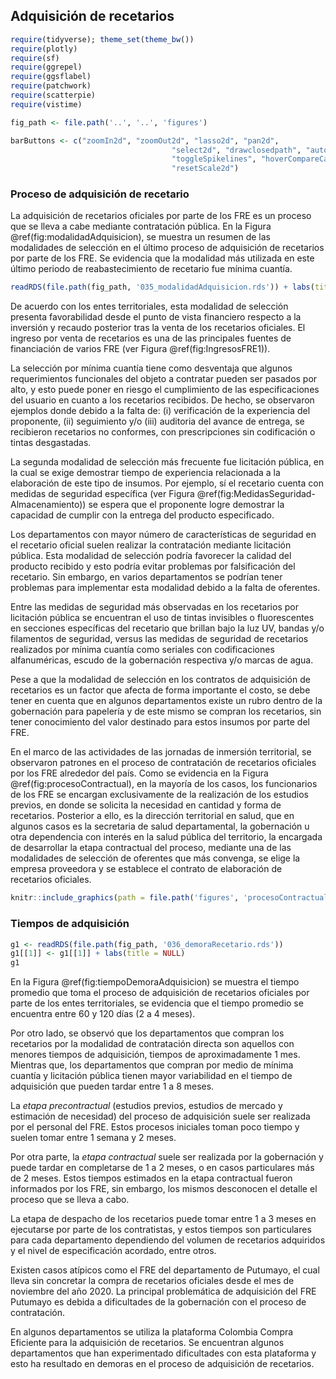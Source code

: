 ## Adquisición de recetarios

```r
require(tidyverse); theme_set(theme_bw())
require(plotly)
require(sf)
require(ggrepel)
require(ggsflabel)
require(patchwork)
require(scatterpie)
require(vistime)

fig_path <- file.path('..', '..', 'figures')

barButtons <- c("zoomIn2d", "zoomOut2d", "lasso2d", "pan2d", 
                                    "select2d", "drawclosedpath", "autoScale2d", "zoom2", 
                                    "toggleSpikelines", "hoverCompareCartesian", "hoverClosestCartesian", 
                                    "resetScale2d")
```

\maxdeadcycles=1000

### Proceso de adquisición de recetario

La adquisición de recetarios oficiales por parte de los FRE es un proceso que se lleva a cabe mediante contratación pública. En la Figura \@ref(fig:modalidadAdquisicion), se muestra un resumen de las modalidades de selección en el último proceso de adquisición de recetarios por parte de los FRE. Se evidencia que la modalidad más utilizada en este último periodo de reabastecimiento de recetario fue mínima cuantía.

```r
readRDS(file.path(fig_path, '035_modalidadAdquisicion.rds')) + labs(title = NULL)
```

De acuerdo con los entes territoriales, esta modalidad de selección presenta favorabilidad desde el punto de vista financiero respecto a la inversión y recaudo posterior tras la venta de los recetarios oficiales. El ingreso por venta de recetarios es una de las principales fuentes de financiación de varios FRE (ver Figura \@ref(fig:IngresosFRE1)).

La selección por mínima cuantía tiene como desventaja que algunos requerimientos funcionales del objeto a contratar pueden ser pasados por alto, y esto puede poner en riesgo el cumplimiento de las especificaciones del usuario en cuanto a los recetarios recibidos. De hecho, se observaron ejemplos donde debido a la falta de: (i) verificación de la experiencia del proponente, (ii) seguimiento y/o (iii) auditoria del avance de entrega, se recibieron recetarios no conformes, con prescripciones sin codificación o tintas desgastadas. 

La segunda modalidad de selección más frecuente fue licitación pública, en la cual se exige demostrar tiempo de experiencia relacionada a la elaboración de este tipo de insumos. Por ejemplo, sí el recetario cuenta con medidas de seguridad específica (ver Figura \@ref(fig:MedidasSeguridad-Almacenamiento)) se espera que el proponente logre demostrar la capacidad de cumplir con la entrega del producto especificado.

Los departamentos con mayor número de características de seguridad en el recetario oficial suelen realizar la contratación mediante licitación pública. Esta modalidad de selección podría favorecer la calidad del producto recibido y esto podría evitar problemas por falsificación del recetario. Sin embargo, en varios departamentos se podrían tener problemas para implementar esta modalidad debido a la falta de oferentes.

Entre las medidas de seguridad más observadas en los recetarios por licitación pública se encuentran el uso de tintas invisibles o fluorescentes en secciones específicas del recetario que brillan bajo la luz UV, bandas y/o filamentos de seguridad, versus las medidas de seguridad de recetarios realizados por mínima cuantía como seriales con codificaciones alfanuméricas, escudo de la gobernación respectiva y/o marcas de agua.

Pese a que la modalidad de selección en los contratos de adquisición de recetarios es un factor que afecta de forma importante el costo, se debe tener en cuenta que en algunos departamentos existe un rubro dentro de la gobernación para papelería y de este mismo se compran los recetarios, sin tener conocimiento del valor destinado para estos insumos por parte del FRE.

En el marco de las actividades de las jornadas de inmersión territorial, se observaron patrones en el proceso de contratación de recetarios oficiales por los FRE alrededor del país. Como se evidencia en la Figura \@ref(fig:procesoContractual), en la mayoría de los casos, los funcionarios de los FRE se encargan exclusivamente de la realización de los estudios previos, en donde se solicita la necesidad en cantidad y forma de recetarios. Posterior a ello, es la dirección territorial en salud, que en algunos casos es la secretaria de salud departamental, la gobernación u otra dependencia con interés en la salud pública del territorio, la encargada de desarrollar la etapa contractual del proceso, mediante una de las modalidades de selección de oferentes que más convenga, se elige la empresa proveedora y se establece el contrato de elaboración de recetarios oficiales. 

```r
knitr::include_graphics(path = file.path('figures', 'procesoContractual.jpg'))
```

### Tiempos de adquisición 

```r
g1 <- readRDS(file.path(fig_path, '036_demoraRecetario.rds'))
g1[[1]] <- g1[[1]] + labs(title = NULL)
g1
```

En la Figura \@ref(fig:tiempoDemoraAdquisicion) se muestra el tiempo promedio que toma el proceso de adquisición de recetarios oficiales por parte de los entes territoriales, se evidencia que el tiempo promedio se encuentra entre 60 y 120 días (2 a 4 meses). 

Por otro lado, se observó que los departamentos que compran los recetarios por la modalidad de contratación directa son aquellos con menores tiempos de adquisición, tiempos de aproximadamente 1 mes. Mientras que, los departamentos que compran por medio de mínima cuantía y licitación pública tienen mayor variabilidad en el tiempo de adquisición que pueden tardar entre 1 a 8 meses.

La *etapa precontractual* (estudios previos, estudios de mercado y estimación de necesidad) del proceso de adquisición suele ser realizada por el personal del FRE. Estos procesos iniciales toman poco tiempo y suelen tomar entre 1 semana y 2 meses. 

Por otra parte, la *etapa contractual* suele ser realizada por la gobernación y puede tardar en completarse de 1 a 2 meses, o en casos particulares más de 2 meses. Estos tiempos estimados en la etapa contractual fueron informados por los FRE, sin embargo, los mismos desconocen el detalle el proceso que se lleva a cabo. 

La etapa de despacho de los recetarios puede tomar entre 1 a 3 meses en ejecutarse por parte de los contratistas, y estos tiempos son particulares para cada departamento dependiendo del volumen de recetarios adquiridos y el nivel de especificación acordado, entre otros.

Existen casos atípicos como el FRE del departamento de Putumayo, el cual lleva sin concretar la compra de recetarios oficiales desde el mes de noviembre del año 2020. La principal problemática de adquisición del FRE Putumayo es debida a dificultades de la gobernación con el proceso de contratación.

En algunos departamentos se utiliza la plataforma Colombia Compra Eficiente para la adquisición de recetarios. Se encuentran algunos departamentos que han experimentado dificultades con esta plataforma y esto ha resultado en demoras en el proceso de adquisición de recetarios.

